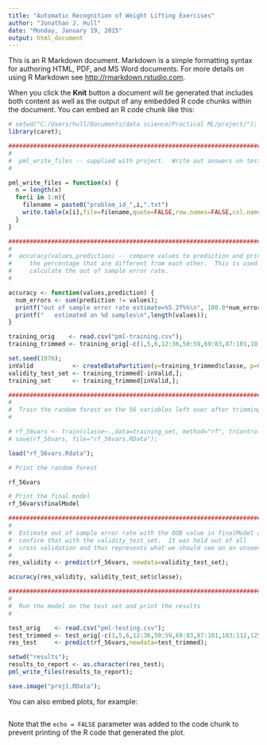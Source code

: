 ```yaml
---
title: "Automatic Recognition of Weight Lifting Exercises"
author: "Jonathan J. Hull"
date: "Monday, January 19, 2015"
output: html_document
---
```


This is an R Markdown document. Markdown is a simple formatting syntax for authoring HTML, PDF, and MS Word documents. For more details on using R Markdown see <http://rmarkdown.rstudio.com>.

When you click the **Knit** button a document will be generated that includes both content as well as the output of any embedded R code chunks within the document. You can embed an R code chunk like this:

```r
# setwd("C:/Users/hull/Documents/data science/Practical ML/project/");
library(caret);

###########################################################################
#
#  pml_write_files -- supplied with project.  Write out answers on test set
#

pml_write_files = function(x) {
  n = length(x)
  for(i in 1:n){
    filename = paste0("problem_id_",i,".txt")
    write.table(x[i],file=filename,quote=FALSE,row.names=FALSE,col.names=FALSE)
  }
}

###############################################################################
#
#  accuracy(values,prediction) -- compare values to prediction and print
#     the percentage that are different from each other.  This is used to
#     calculate the out of sample error rate.
#

accuracy <- function(values,prediction) {
  num_errors <- sum(prediction != values);
  printf("out of sample error rate estimate=%5.2f%%\n", 100.0*num_errors/length(values));
  printf("   estimated on %d samples\n",length(values));
}

training_orig    <- read.csv("pml-training.csv");
training_trimmed <- training_orig[-c(1,5,6,12:36,50:59,69:83,87:101,103:112,125:139,141:150)];

set.seed(1976);
inValid           <- createDataPartition(y=training_trimmed$classe, p=0.95, list=FALSE);
validity_test_set <- training_trimmed[-inValid,];
training_set      <- training_trimmed[inValid,];

###########################################################################
#
#  Train the random forest on the 56 variables left over after trimming
#

# rf_56vars <- train(classe~.,data=training_set, method="rf", trControl=trainControl(method="cv",number=10))
# save(rf_56vars, file="rf_56vars.RData");

load("rf_56vars.Rdata");

# Print the random forest

rf_56vars

# Print the final model
rf_56vars$finalModel

###############################################################################
#
#  Estimate out of sample error rate with the OOB value in finalModel and 
#  confirm that with the validity_test_set.  It was held out of all
#  cross validation and thus represents what we should see on an unseen test set
#  
res_validity <- predict(rf_56vars, newdata=validity_test_set);

accuracy(res_validity, validity_test_set$classe);

##############################################################################
#
#  Run the model on the test set and print the results
#

test_orig    <- read.csv("pml-testing.csv");
test_trimmed <- test_orig[-c(1,5,6,12:36,50:59,69:83,87:101,103:112,125:139,141:150)];
res_test     <- predict(rf_56vars,newdata=test_trimmed);

setwd("results");
results_to_report <- as.character(res_test);
pml_write_files(results_to_report);

save.image("proj1.RData");

```

You can also embed plots, for example:

```r

```

Note that the `echo = FALSE` parameter was added to the code chunk to prevent printing of the R code that generated the plot.
